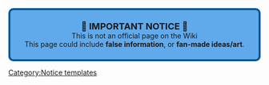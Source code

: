 <div style="padding:8px;margin-bottom:4px;background-color:#60AAEC;border:4px solid #075696;border-radius:10px;text-align:center"><font size="4">'''🚨 IMPORTANT NOTICE 🚨'''</font><br>This is not an official page on the Wiki<br>This page could include '''false information''', or '''fan-made ideas/art'''.</div><noinclude>[[Category:Notice templates]]</noinclude>